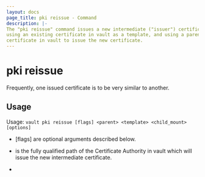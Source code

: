```yaml
---
layout: docs
page_title: pki reissue - Command
description: |-
The "pki reissue" command issues a new intermediate ("issuer") certificate,
using an existing certificate in vault as a template, and using a parent
certificate in vault to issue the new certificate.
---
```


# pki reissue

Frequently, one issued certificate is to be very similar to another.

## Usage

Usage: `vault pki reissue [flags] <parent> <template> <child_mount> [options]`

- [flags] are optional arguments described below.

- <parent> is the fully qualified path of the Certificate Authority in vault
  which will issue the new intermediate certificate.

- <template> is the fully qualified path of an intermediate certificate in vault
  which will be used to populate certificate fields not overridden by [options].

~> **Note**: not all possible certificate fields are supported by Vault, and
  this template reader covers only those vault generates as a best effort.  If
  unknown fields are set there may not be a warning that those are missing from
  the new issuer.

- <child_mount> is the path of the mount in vault where the new issuer is saved.

- [options] are the superset of the options passed to generate/intermediate and
  sign-intermediate commands.  While every option is optional, at least one
  option must be set.

The output of this command when it is successful is to read the resulting new
issuer entry.

### Flags

- `-type` `(string: "internal")` - This determines the type of key use for the
   newly created certificate.  Valid types are `"existing"` - where we link to
   a key already present in the vault-backend to be used - `"internal"` - to
   generate a new key for this certificate - or `"kms"` - to link to an external
   key.  Exported keys are not available through this API.,

~> **Note**: It is only possible to generate a new certificate with an existing
   key that exists in the same mount where that key-material exists.  This
   command is expected to fail should the template exist on a different mount,
   `existing` is the selected type, and no `key_ref` for a key in the new issuer
   mount is provided. [TODO: I'm confused reading this]

- `-issuer_name` `(string: "")` - If present, the newly created issuer will be
   given this name.,

### Options

Other than `type` (which is passed as a flag, see above), this command accepts
all options provided to the
[Generate CSR](/vault/api-docs/secret/pki#generate-intermediate-csr) and
[Sign Intermediate](/vault/api-docs/secret/pki#sign-intermediate) endpoints.

### Accessed APIs

Note that the vault user running this command will need to have access to the
following API endpoints, each representing a step in the process:

 - `READ /:parent` - used to check validity
 - `READ /:template` - used to generate the options for the new certificate
 - `WRITE /:child_mount/intermediate/generate/:type` - used to generate the csr
 - `WRITE /:parent/sign-intermediate` - used to sign the csr
 - `WRITE /:child_mount/issuers/import/cert` - used to import the new issuer,
 and the issuer chain
 - `UPDATE /:child_mount/issuer/:issuer_refs` - used to both name the new
 issuer, and also set the name of the parent in the issuer chain
 - `READ /:child_mount/issuer/:new_issuer_ref` - used to verify completion,
 generate the output

## Examples

```
% vault pki reissue -issuer_name="SecondDepartment" /pki_root/issuer/default /pki_int/issuer/FirstDepartment /pki_int_2/ common_name="second-department.example.com"
Key                               Value
---                               -----
ca_chain                          [-----BEGIN CERTIFICATE-----
MIID0DCCArigAwIBAgIUdfRe05B5eRXsg3pvsJ/g94eYuWkwDQYJKoZIhvcNAQEL```
